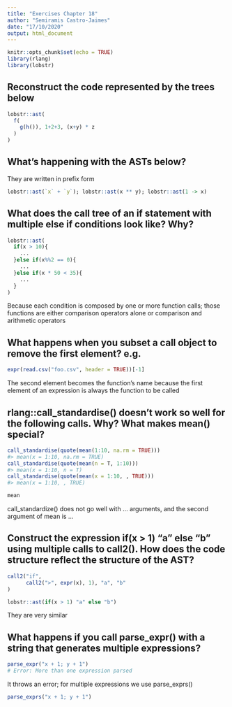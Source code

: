 ```yaml
---
title: "Exercises Chapter 18"
author: "Semiramis Castro-Jaimes"
date: "17/10/2020"
output: html_document
---
```


```r
knitr::opts_chunk$set(echo = TRUE)
library(rlang)
library(lobstr)
```

## Reconstruct the code represented by the trees below
```r
lobstr::ast(
  f(
    g(h()), 1+2+3, (x+y) * z
  )
)
```

## What’s happening with the ASTs below?
They are written in prefix form
```r
lobstr::ast(`x` + `y`); lobstr::ast(x ** y); lobstr::ast(1 -> x)
```

## What does the call tree of an if statement with multiple else if conditions look like? Why?
```r
lobstr::ast(
  if(x > 10){
    ...
  }else if(x%%2 == 0){
    ...
  }else if(x * 50 < 35){
    ...
  }
)
```
Because each condition is composed by one or more function calls; those functions are either comparison operators alone or comparison and arithmetic operators 


## What happens when you subset a call object to remove the first element? e.g.
```r
expr(read.csv("foo.csv", header = TRUE))[-1]
```
The second element becomes the function's name because the first element of an expression is always the function to be called


## rlang::call_standardise() doesn’t work so well for the following calls. Why? What makes mean() special?
```r
call_standardise(quote(mean(1:10, na.rm = TRUE)))
#> mean(x = 1:10, na.rm = TRUE)
call_standardise(quote(mean(n = T, 1:10)))
#> mean(x = 1:10, n = T)
call_standardise(quote(mean(x = 1:10, , TRUE)))
#> mean(x = 1:10, , TRUE)
```
```r
mean
```
call_standardize() does not go well with ... arguments, and the second argument of mean is ...


## Construct the expression if(x > 1) "a" else "b" using multiple calls to call2(). How does the code structure reflect the structure of the AST?
```r
call2("if", 
      call2(">", expr(x), 1), "a", "b"
)
```
```r
lobstr::ast(if(x > 1) "a" else "b")
```
They are very similar

## What happens if you call parse_expr() with a string that generates multiple expressions? 
```r
parse_expr("x + 1; y + 1")
# Error: More than one expression parsed
```
It throws an error; for multiple expressions we use parse_exprs()
```r
parse_exprs("x + 1; y + 1")
```







